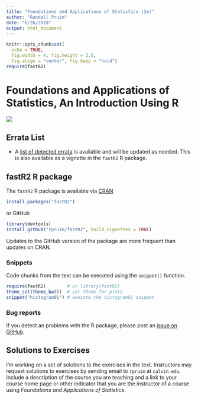 ```yaml
---
title: "Foundations and Applications of Statistics (2e)"
author: "Randall Pruim"
date: "6/26/2018"
output: html_document
---
```


```r
knitr::opts_chunk$set(
  echo = TRUE,
  fig.width = 4, fig.height = 2.5,
  fig.align = "center", fig.keep = "hold")
require(fastR2)
```

# Foundations and Applications of Statistics, An Introduction Using R

![](images/fast28cover.png)

## Errata List

* A [list of detected errata](Errata2e.html) is available and will be updated as needed.  This is also available
as a vignette in the `fastR2` R package.


## fastR2 R package

The `fastR2` R package is available via [CRAN](https://CRAN.R-project.org/package=fastR2)

```r
install.packages("fastR2")
```

or GitHub

```r
library(devtools)
install_github("rpruim/fastR2", build_vignettes = TRUE)
```

Updates to the GitHub version of the package are more frequent than updates on CRAN.

### Snippets

Code chunks from the text can be executed using the `snippet()` function.

```r
require(fastR2)        # or library(fastR2)
theme_set(theme_bw())  # set theme for plots
snippet("histogram01") # execute the histogram01 snippet
```


### Bug reports

If you detect an problems with the R package, please post an [issue on GitHub](https://github.com/rpruim/fastR2/issues).

## Solutions to Exercises

I'm working on a set of solutions to the exercises in the text. Instructors may
request solutions to exercises by sending email to `rpruim` at `calvin.edu`.
Include a description of the course you are teaching and a link to your course
home page or other indicator that you are the instructor of a course using
*Foundations and Applications of Statistics*.





